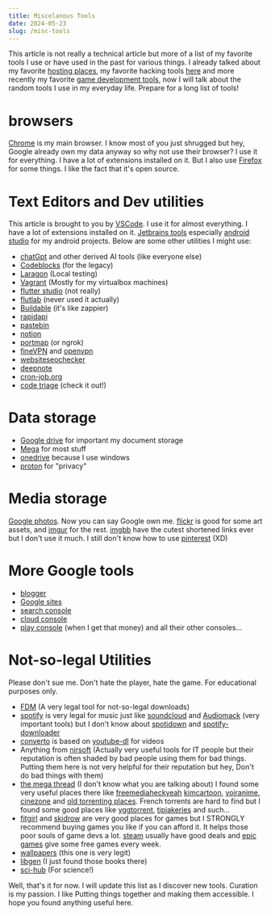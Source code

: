 ```yaml
---
title: Miscelanous Tools
date: 2024-05-23
slug: /misc-tools
---
```


This article is not really a technical article but more of a list of my favorite tools I use or have used in the past
for various things. I already talked about my favorite [hosting places](/posts/hosting-coding/), my favorite
hacking tools [here](https://dev.nairolf32.com/zer0ne/posts/2022/09/my-favorite-tools/) and more recently
my favorite [game development tools](/posts/game-dev-tools/), now I will talk about the random tools I use in my
everyday life. Prepare for a long list of tools!

# browsers

[Chrome](https://www.google.com/chrome/) is my main browser. I know most of you just shrugged but hey,
Google already own my data anyway so why not use their browser? I use it for everything.
I have a lot of extensions installed on it. But I also use [Firefox](https://www.mozilla.org/fr/firefox/new/)
for some things. I like the fact that it's open source.

# Text Editors and Dev utilities

This article is brought to you by [VSCode](https://code.visualstudio.com/). I use it for almost everything.
I have a lot of extensions installed on it. [Jetbrains tools](https://www.jetbrains.com/fr-fr/toolbox-app/) especially
[android studio](https://developer.android.com/studio) for my android projects. Below are some other utilities I might
use:

- [chatGpt](https://chat.openai.com/) and other derived AI tools (like everyone else)
- [Codeblocks](https://www.codeblocks.org/) (for the legacy)
- [Laragon](https://laragon.org/) (Local testing)
- [Vagrant](https://www.vagrantup.com/) (Mostly for my virtualbox machines)
- [flutter studio](https://flutterstudio.app/) (not really)
- [flutlab](https://flutlab.io/profile) (never used it actually)
- [Buildable](https://app.buildable.dev/home) (it's like zappier)
- [rapidapi](https://rapidapi.com)
- [pastebin](https://pastebin.com/u/nairolf32)
- [notion](https://notion.so/)
- [portmap](https://portmap.io/) (or ngrok)
- [fineVPN](https://finevpn.org/) and [openvpn](https://openvpn.net/)
- [websiteseochecker](https://websiteseochecker.com/)
- [deepnote](https://deepnote.com/)
- [cron-job.org](https://console.cron-job.org/dashboard)
- [code triage](https://www.codetriage.com/) (check it out!)

# Data storage

- [Google drive](https://drive.google.com/drive/my-drive) for important my document storage
- [Mega](https://mega.nz/) for most stuff
- [onedrive](https://onedrive.live.com/) because I use windows
- [proton](https://proton.me/fr/drive) for "privacy"

# Media storage

[Google photos](https://photos.google.com/). Now you can say Google own me.
[flickr](https://flickr.com/) is good for some art assets, and [imgur](https://imgur.com/) for the rest.
[imgbb](https://florian-edemessi.imgbb.com/) have the cutest shortened links ever but I don't use it much.
I still don't know how to use [pinterest](https://www.pinterest.fr/) (XD)

# More Google tools

- [blogger](https://www.blogger.com/profile/16394861194423407651)
- [Google sites](https://sites.google.com/)
- [search console](https://search.google.com/search-console/welcome)
- [cloud console](https://console.cloud.google.com/welcome)
- [play console](https://play.google.com/console/signup) (when I get that money)
and all their other consoles...

# Not-so-legal Utilities

Please don't sue me.
Don't hate the player, hate the game.
For educational purposes only.

- [FDM](https://www.freedownloadmanager.org/) (A very legal tool for not-so-legal downloads)
- [spotify](https://www.spotify.com/fr/) is very legal for music just like [soundcloud](https://m.soundcloud.com/)
and [Audiomack](https://audiomack.com/) (very important tools) but I don't know about [spotidown](https://spotifydown.com/fr)
and [spotify-downloader](https://spotify-downloader.com/)
- [converto](https://www.converto.io/en70) is based on [youtube-dl](https://youtube-dl.org/) for videos
- Anything from [nirsoft](https://www.nirsoft.net/) (Actually very useful tools for IT people but their reputation
is often shaded by bad people using them for bad things. Putting them here is not very helpful for their reputation
but hey, Don't do bad things with them)
- [the mega thread](https://www.reddit.com/r/Piracy/wiki/megathread) (I don't know what you are talking about)
I found some very useful places there like [freemediaheckyeah](https://fmhy.net/) [kimcartoon](https://kimcartoon.li/), [voiranime](https://v5.voiranime.com/),
[cinezone](https://cinezone.to/) and [old torrenting places](https://thepiratebay.org/). French torrents are hard to find but I found some good places like [yggtorrent](https://yggtorrent.is/),
[tipiakeries](https://francepirate.gitbook.io/wikitipiak/tipiakeries) and such...
- [fitgirl](https://fitgirl-repacks.site/) and [skidrow](https://www.skidrowreloaded.com/) are very good
places for games but I STRONGLY recommend buying games you like if you can afford it.
It helps those poor souls of game devs a lot. [steam](https://store.steampowered.com/) usually
have good deals and [epic games](https://www.epicgames.com/store/en-US/) give some free games every week.
- [wallpapers](https://wallhaven.cc/) (this one is very legit)
- [libgen](http://libgen.rs/) (I just found those books there)
- [sci-hub](https://sci-hub.se/) (For science!)


Well, that's it for now. I will update this list as I discover new tools. Curation is my passion.
I like Putting things together and making them accessible. I hope you found anything useful here.
